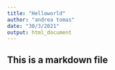 ```yaml
---
title: "Helloworld"
author: "andrea tomas"
date: "30/3/2021"
output: html_document
---
```

## This is a markdown file